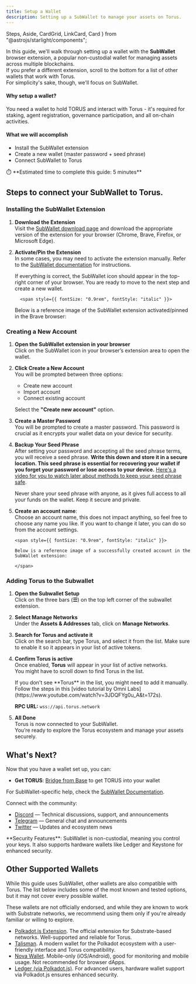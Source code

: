 ```yaml
---
title: Setup a Wallet
description: Setting up a SubWallet to manage your assets on Torus.
---
```


  Steps,
  Aside,
  CardGrid,
  LinkCard,
  Card
} from "@astrojs/starlight/components";


In this guide, we'll walk through setting up a wallet with the <RedText variant="light">**SubWallet** browser extension</RedText>, a popular non-custodial wallet for managing assets across multiple blockchains.  
If you prefer a different extension, scroll to the bottom for a list of other wallets that work with Torus.  
For simplicity's sake, though, we'll focus on SubWallet.

#### Why setup a wallet?

You need a wallet to hold TORUS and interact with Torus - it's required for staking, agent registration, governance participation, and all on-chain activities.

#### What we will accomplish

- Install the SubWallet extension
- Create a new wallet (master password + seed phrase)
- Connect SubWallet to Torus

<Aside>
⏱️ **Estimated time to complete this guide: 5 minutes**
</Aside>

## Steps to connect your SubWallet to Torus.

###  Installing the SubWallet Extension

<Steps>

1.  **Download the Extension**  
    Visit the [SubWallet download page](https://www.subwallet.app/download.html) and download the appropriate version of the extension for your browser (Chrome, Brave, Firefox, or Microsoft Edge).

3.  **Activate/Pin the Extension**  
     In some cases, you may need to activate the extension manually. Refer to the [SubWallet documentation](https://docs.subwallet.app/main) for instructions.

    If everything is correct, the SubWallet icon should appear in the top-right corner of your browser. You are ready to move to the next step and create a new wallet.

          <span style={{ fontSize: "0.9rem", fontStyle: "italic" }}>

    Below is a reference image of the SubWallet extension activated/pinned in
    the Brave browser:

    </span>

    <ClickableImage src={subwalletExtensionActivated} alt="SubWallet extension activated in Brave browser" />

</Steps>


### Creating a New Account

 <Steps>

1.  **Open the SubWallet extension in your browser**   
     Click on the SubWallet icon in your browser’s extension area to open the wallet.

2.  **Click Create a New Account**  
     You will be prompted between three options:

    - Create new account
    - Import account
    - Connect existing account   
        
    Select the **"Create new account"** option.


3.  **Create a Master Password**   
    You will be prompted to create a master password. <RedText variant="light">This password is crucial as it encrypts your wallet data on your device for security.</RedText>

4.  **Backup Your Seed Phrase**  
     After setting your password and accepting all the seed phrase terms, you will receive a seed phrase. <RedText variant="light">**Write this down and store it in a secure location. This seed phrase is essential for recovering your wallet if you forget your password or lose access to your device.**</RedText>
    [Here's a video for you to watch later about methods to keep your seed phrase safe](https://www.youtube.com/watch?v=fdtx0MG0Xgo).

    <Aside type="danger">

    Never share your seed phrase with anyone, as it gives full access to all
    your funds on the wallet. Keep it secure and private.

    </Aside>

5.  **Create an account name**:   
    Choose an account name, this does not impact anything, so feel free to choose any name you like. If you want to change it later, you can do so from the account settings.

        <span style={{ fontSize: "0.9rem", fontStyle: "italic" }}>

        Below is a reference image of a successfully created account in the
        SubWallet extension:

        </span>

    <ClickableImage src={subwalletCreatedSuccessfully} alt="SubWallet account successfully created" />

</Steps>

 ### Adding Torus to the Subwallet

<Steps>

  1. **Open the Subwallet Setup**  
    Click on the three bars (**☰**) on the top left corner of the subwallet extension.    
     <ClickableImage src={subwalletOpenSetup} alt="SubWallet setup button" />

  2. **Select Manage Networks**   
  Under the **Assets & Addresses** tab, click on <RedText variant="light">**Manage Networks**</RedText>.
     <ClickableImage src={subwalletSelectConfigToAddNetwork} alt="SubWallet manage networks button" />


 3. **Search for Torus and activate it**    
    Click on the search bar, type Torus, and select it from the list. <RedText varian="light">Make sure to enable it</RedText> so it appears in your list of active tokens.
    <ClickableImage src={subwalletSearchTorusNetwork} alt="SubWallet search for Torus button" /> 

4. **Confirm Torus is active**   
    Once enabled, **Torus** will appear in your list of active networks.    
    You might have to scroll down to find Torus in the list.  
    <ClickableImage src={subwalletDoneTorusSetup} alt="SubWallet network list with torus" /> 


     <Aside>
    If you don't see **Torus** in the list, you might need to add it manually.  
    Follow the steps in this [video tutorial by Omni Labs](https://www.youtube.com/watch?v=3JDQFYg0u_A&t=172s).

   **RPC URL:** `wss://api.torus.network`
    </Aside>

5. **All Done**  
   Torus is now connected to your SubWallet.  
   You’re ready to explore the Torus ecosystem and manage your assets securely.

</Steps>


## What's Next?

Now that you have a wallet set up, you can:

- **Get TORUS**: [Bridge from Base](https://docs.torus.network/how-to-guides/holders/bridge-from-base/) to get TORUS into your wallet

For SubWallet-specific help, check the [SubWallet Documentation](https://docs.subwallet.app/main).

 Connect with the community:
- [Discord](https://discord.gg/torus) — Technical discussions, support, and announcements
- [Telegram](https://t.me/torusnetwork) — General chat and announcements
- [Twitter](https://x.com/torus_network) — Updates and ecosystem news

<Aside>
  **Security Features**: SubWallet is non-custodial, meaning you control your
  keys. It also supports hardware wallets like Ledger and Keystone for enhanced
  security.
</Aside>

## Other Supported Wallets

While this guide uses SubWallet, other wallets are also compatible with Torus.
The list below includes some of the most known and tested options, but it may not cover every possible wallet.

These wallets are not officially endorsed, and while they are known to work with Substrate networks, we recommend using them only if you're already familiar or willing to explore.

- [Polkadot.js Extension](https://polkadot.js.org/extension/).
  The official extension for Substrate-based networks. Well-supported and reliable for Torus.
- [Talisman](https://talisman.xyz/).
  A modern wallet for the Polkadot ecosystem with a user-friendly interface and Torus compatibility.
- [Nova Wallet](https://novawallet.io/).
  Mobile-only (iOS/Android), good for monitoring and mobile usage. Not recommended for browser dApps.
- [Ledger (via Polkadot.js)](https://wiki.polkadot.network/docs/learn-ledger).
  For advanced users, hardware wallet support via Polkadot.js ensures enhanced security.
